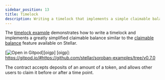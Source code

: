 ```yaml
---
sidebar_position: 13
title: Timelock
description: Writing a timelock that implements a simple claimable balance.
---
```


The [timelock example] demonstrates how to write a timelock and implements a
greatly simplified claimable balance similar to the [claimable balance] feature
available on Stellar.

[![Open in Gitpod](https://gitpod.io/button/open-in-gitpod.svg)][oigp]
[oigp]: https://gitpod.io/#https://github.com/stellar/soroban-examples/tree/v0.7.0

The contract accepts deposits of an amount of a token, and allows other users
to claim it before or after a time point.

[timelock example]: https://github.com/stellar/soroban-examples/tree/v0.7.0/timelock
[claimable balance]: https://developers.stellar.org/docs/glossary/claimable-balance
